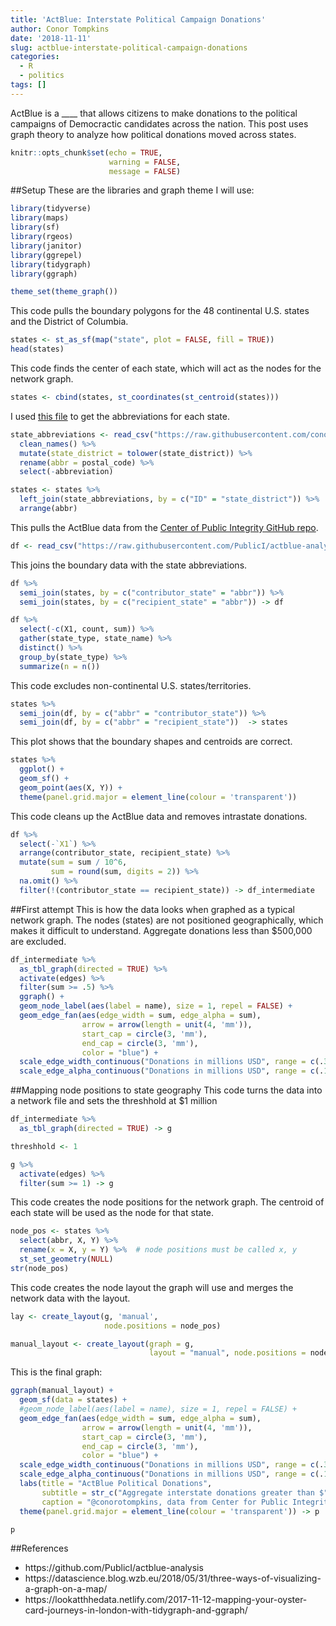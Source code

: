 ```yaml
---
title: 'ActBlue: Interstate Political Campaign Donations'
author: Conor Tompkins
date: '2018-11-11'
slug: actblue-interstate-political-campaign-donations
categories:
  - R
  - politics
tags: []
---
```

ActBlue is a ____ that allows citizens to make donations to the political campaigns of Democractic candidates across the nation. This post uses graph theory to analyze how political donations moved across states.
```r
knitr::opts_chunk$set(echo = TRUE, 
                      warning = FALSE, 
                      message = FALSE)
```

##Setup
These are the libraries and graph theme I will use:
```r
library(tidyverse)
library(maps)
library(sf)
library(rgeos)
library(janitor)
library(ggrepel)
library(tidygraph)
library(ggraph)

theme_set(theme_graph())
```

This code pulls the boundary polygons for the 48 continental U.S. states and the District of Columbia.
```r
states <- st_as_sf(map("state", plot = FALSE, fill = TRUE))
head(states)
```

This code finds the center of each state, which will act as the nodes for the network graph.
```r
states <- cbind(states, st_coordinates(st_centroid(states)))
```

I used [this file](https://www.infoplease.com/state-abbreviations-and-state-postal-codes) to get the abbreviations for each state.
```r
state_abbreviations <- read_csv("https://raw.githubusercontent.com/conorotompkins/politics/master/data/state_abbreviations.csv") %>% 
  clean_names() %>% 
  mutate(state_district = tolower(state_district)) %>% 
  rename(abbr = postal_code) %>% 
  select(-abbreviation)

states <- states %>% 
  left_join(state_abbreviations, by = c("ID" = "state_district")) %>% 
  arrange(abbr)
```

This pulls the ActBlue data from the [Center of Public Integrity GitHub repo](https://www.publicintegrity.org/).
```r
df <- read_csv("https://raw.githubusercontent.com/PublicI/actblue-analysis/master/data/actblue_states.csv")
```

This joins the boundary data with the state abbreviations.
```r
df %>% 
  semi_join(states, by = c("contributor_state" = "abbr")) %>% 
  semi_join(states, by = c("recipient_state" = "abbr")) -> df

df %>% 
  select(-c(X1, count, sum)) %>% 
  gather(state_type, state_name) %>% 
  distinct() %>% 
  group_by(state_type) %>% 
  summarize(n = n())
```

This code excludes non-continental U.S. states/territories.
```r
states %>% 
  semi_join(df, by = c("abbr" = "contributor_state")) %>% 
  semi_join(df, by = c("abbr" = "recipient_state"))  -> states
```

This plot shows that the boundary shapes and centroids are correct.
```r
states %>% 
  ggplot() +
  geom_sf() +
  geom_point(aes(X, Y)) +
  theme(panel.grid.major = element_line(colour = 'transparent'))
```

This code cleans up the ActBlue data and removes intrastate donations.
```r
df %>%
  select(-`X1`) %>% 
  arrange(contributor_state, recipient_state) %>% 
  mutate(sum = sum / 10^6,
         sum = round(sum, digits = 2)) %>% 
  na.omit() %>% 
  filter(!(contributor_state == recipient_state)) -> df_intermediate
```

##First attempt
This is how the data looks when graphed as a typical network graph. The nodes (states) are not positioned geographically, which makes it difficult to understand. Aggregate donations less than $500,000 are excluded.
```r
df_intermediate %>% 
  as_tbl_graph(directed = TRUE) %>% 
  activate(edges) %>% 
  filter(sum >= .5) %>% 
  ggraph() +
  geom_node_label(aes(label = name), size = 1, repel = FALSE) +
  geom_edge_fan(aes(edge_width = sum, edge_alpha = sum),
                arrow = arrow(length = unit(4, 'mm')), 
                start_cap = circle(3, 'mm'),
                end_cap = circle(3, 'mm'),
                color = "blue") +
  scale_edge_width_continuous("Donations in millions USD", range = c(.3, 2)) +
  scale_edge_alpha_continuous("Donations in millions USD", range = c(.1, 1))
```

##Mapping node positions to state geography
This code turns the data into a network file and sets the threshhold at $1 million
```r
df_intermediate %>% 
  as_tbl_graph(directed = TRUE) -> g

threshhold <- 1

g %>% 
  activate(edges) %>% 
  filter(sum >= 1) -> g
```

This code creates the node positions for the network graph. The centroid of each state will be used as the node for that state.
```r
node_pos <- states %>%
  select(abbr, X, Y) %>%
  rename(x = X, y = Y) %>%  # node positions must be called x, y
  st_set_geometry(NULL)
str(node_pos)
```

This code creates the node layout the graph will use and merges the network data with the layout.
```r
lay <- create_layout(g, 'manual',
                     node.positions = node_pos)

manual_layout <- create_layout(graph = g,
                               layout = "manual", node.positions = node_pos)
```

This is the final graph:
```r
ggraph(manual_layout) +
  geom_sf(data = states) +
  #geom_node_label(aes(label = name), size = 1, repel = FALSE) +
  geom_edge_fan(aes(edge_width = sum, edge_alpha = sum),
                arrow = arrow(length = unit(4, 'mm')), 
                start_cap = circle(3, 'mm'),
                end_cap = circle(3, 'mm'),
                color = "blue") +
  scale_edge_width_continuous("Donations in millions USD", range = c(.3, 2)) +
  scale_edge_alpha_continuous("Donations in millions USD", range = c(.1, 1)) +
  labs(title = "ActBlue Political Donations",
       subtitle = str_c("Aggregate interstate donations greater than $", threshhold, " million USD"),
       caption = "@conorotompkins, data from Center for Public Integrity and 538") +
  theme(panel.grid.major = element_line(colour = 'transparent')) -> p

p
```

##References

* https://github.com/PublicI/actblue-analysis
* https://datascience.blog.wzb.eu/2018/05/31/three-ways-of-visualizing-a-graph-on-a-map/
* https://lookatthhedata.netlify.com/2017-11-12-mapping-your-oyster-card-journeys-in-london-with-tidygraph-and-ggraph/